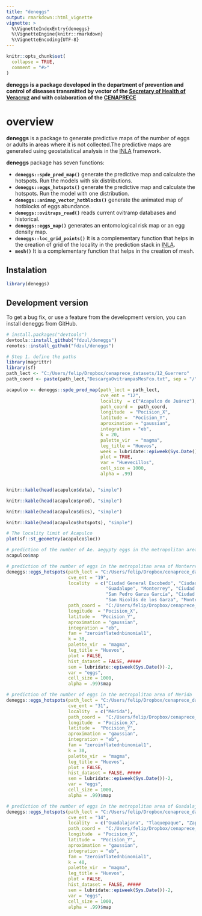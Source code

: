 ---
title: "deneggs"
output: rmarkdown::html_vignette
vignette: >
  %\VignetteIndexEntry{deneggs}
  %\VignetteEngine{knitr::rmarkdown}
  %\VignetteEncoding{UTF-8}
---

```{r, include = FALSE}
knitr::opts_chunk$set(
  collapse = TRUE,
  comment = "#>"
)
```

**deneggs is a package developed in the department of prevention and control of diseases transmitted by vector of the [Secretary of Health of Veracruz](https://www.ssaver.gob.mx/) and with colaboration of the [CENAPRECE](https://www.gob.mx/salud/cenaprece)**

# **overview**
**deneggs** is a package to generate predictive maps of the number of eggs or adults in areas where it is not collected.The predictive maps are generated using geostatistical analysis in the [INLA](http://www.r-inla.org/) framework. 

**deneggs** package has seven functions:

  - **`deneggs::spde_pred_map()`** generate the predictive map and calculate the hotspots. Run the models with six distributions.
  - **`deneggs::eggs_hotspots()`** generate the predictive map and calculate the hotspots. Run the model with one distribution.
  - **`deneggs::animap_vector_hotblocks()`** generate the animated map of hotblocks of eggs abundance.
  - **`deneggs::ovitraps_read()`** reads current ovitramp databases and historical.
  - **`deneggs::eggs_map()`** generates an entomological risk map or an egg density map.
  - **`deneggs::loc_grid_points()`** It is a complementary function that helps in the creation of grid of the locality in the prediction stack in [INLA](http://www.r-inla.org/).
  - **`mesh()`** It is a complementary function that helps in the creation of mesh.
  
## Instalation

```{r setup}
library(deneggs)
```

## Development version

To get a bug fix, or use a feature from the development version, you can
install deneggs from GitHub.

``` r
# install.packages("devtools")
devtools::install_github("fdzul/deneggs")
remotes::install_github("fdzul/deneggs")
``` 

```{r example, dpi = 300, warning=FALSE, fig.align = "center", message=FALSE,}
# Step 1. define the paths 
library(magrittr)
library(sf)
path_lect <- "C:/Users/felip/Dropbox/cenaprece_datasets/12_Guerrero"
path_coord <- paste(path_lect,"DescargaOvitrampasMesFco.txt", sep = "/")

acapulco <- deneggs::spde_pred_map(path_lect = path_lect,
                                   cve_ent = "12",
                                   locality  = c("Acapulco de Juárez"),
                                   path_coord =  path_coord,
                                   longitude  = "Pocision_X",
                                   latitude =  "Pocision_Y",
                                   aproximation = "gaussian",
                                   integration = "eb",
                                   k = 20,
                                   palette_vir  = "magma",
                                   leg_title = "Huevos",
                                   week = lubridate::epiweek(Sys.Date())-1,
                                   plot = TRUE,
                                   var = "Huevecillos",
                                   cell_size = 1000,
                                   alpha = .99)


knitr::kable(head(acapulco$data), "simple")

knitr::kable(head(acapulco$pred), "simple")

knitr::kable(head(acapulco$dics), "simple")

knitr::kable(head(acapulco$hotspots), "simple")

# The locality limit of Acapulco
plot(sf::st_geometry(acapulco$loc))

# prediction of the number of Ae. aegypty eggs in the metropolitan area of Acapulco
acapulco$map

# prediction of the number of eggs in the metropolitan area of Monterrey 
deneggs::eggs_hotspots(path_lect = "C:/Users/felip/Dropbox/cenaprece_datasets/19_nuevo_leon",
                       cve_ent = "19",
                       locality  = c("Ciudad General Escobedo", "Ciudad Apodaca",
                                     "Guadalupe", "Monterrey", "Ciudad Santa Catarina",
                                     "San Pedro Garza García", "Ciudad Benito Juárez",
                                     "San Nicolás de los Garza", "Montebello"),
                       path_coord =  "C:/Users/felip/Dropbox/cenaprece_datasets/19_nuevo_leon/DescargaOvitrampasMesFco.txt",
                       longitude  = "Pocision_X",
                       latitude =  "Pocision_Y",
                       aproximation = "gaussian",
                       integration = "eb",
                       fam = "zeroinflatednbinomial1",
                       k = 30,
                       palette_vir  = "magma",
                       leg_title = "Huevos",
                       plot = FALSE,
                       hist_dataset = FALSE, #####
                       sem = lubridate::epiweek(Sys.Date())-2,
                       var = "eggs",
                       cell_size = 1000,
                       alpha = .99)$map

# prediction of the number of eggs in the metropolitan area of Merida
deneggs::eggs_hotspots(path_lect = "C:/Users/felip/Dropbox/cenaprece_datasets/31_yucatan",
                       cve_ent = "31",
                       locality  = c("Mérida"),
                       path_coord =  "C:/Users/felip/Dropbox/cenaprece_datasets/31_yucatan/DescargaOvitrampasMesFco.txt",
                       longitude  = "Pocision_X",
                       latitude =  "Pocision_Y",
                       aproximation = "gaussian",
                       integration = "eb",
                       fam = "zeroinflatednbinomial1",
                       k = 30,
                       palette_vir  = "magma",
                       leg_title = "Huevos",
                       plot = FALSE,
                       hist_dataset = FALSE, #####
                       sem = lubridate::epiweek(Sys.Date())-2,
                       var = "eggs",
                       cell_size = 1000,
                       alpha = .99)$map

# prediction of the number of eggs in the metropolitan area of Guadalajara
deneggs::eggs_hotspots(path_lect = "C:/Users/felip/Dropbox/cenaprece_datasets/14_jalisco",
                       cve_ent = "14",
                       locality  = c("Guadalajara", "Tlaquepaque", "Zapopan", "Tonalá"),
                       path_coord =  "C:/Users/felip/Dropbox/cenaprece_datasets/14_jalisco/DescargaOvitrampasMesFco.txt",
                       longitude  = "Pocision_X",
                       latitude =  "Pocision_Y",
                       aproximation = "gaussian",
                       integration = "eb",
                       fam = "zeroinflatednbinomial1",
                       k = 40,
                       palette_vir  = "magma",
                       leg_title = "Huevos",
                       plot = FALSE,
                       hist_dataset = FALSE, #####
                       sem = lubridate::epiweek(Sys.Date())-2,
                       var = "eggs",
                       cell_size = 1000,
                       alpha = .99)$map
```

